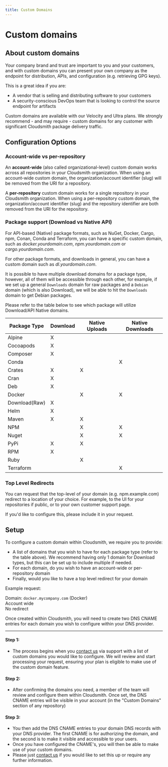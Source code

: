 ```yaml
---
title: Custom Domains
---
```


# Custom domains

## About custom domains

Your company brand and trust are important to you and your customers, and with custom domains you can present your own company as the endpoint for distribution, APIs, and configuration (e.g. retrieving GPG keys). 

This is a great idea if you are:
- A vendor that is selling and distributing software to your customers
- A security-conscious DevOps team that is looking to control the source endpoint for artifacts

Custom domains are available with our Velocity and Ultra plans. We strongly recommend - and may require - custom domains for any customer with significant Cloudsmith package delivery traffic.

## Configuration Options

### Account-wide vs per-repository

An **account-wide** (also called organizational-level) custom domain works across all repositories in your Cloudsmith organization. When using an account-wide custom domain, the organization/account identifier (slug) will be removed from the URI for a repository.   

A **per-repository** custom domain works for a single repository in your Cloudsmith organization. When using a per-repository custom domain, the organization/account identifier (slug) and the repository identifier are both removed from the URI for the repository.   

### Package support (Download vs Native API)

For API-based (Native) package formats, such as NuGet, Docker, Cargo, npm, Conan, Conda and Terraform, you can have a specific custom domain, such as _docker.yourdomain.com_, _npm.yourdomain.com_ or _cargo.yourdomain.com_. 

For other package formats, and downloads in general, you can have a custom domain such as _dl.yourdomain.com_. 

It is possible to have multiple download domains for a package type, however, all of them will be accessible through each other, for example, if we set up a general `Downloads` domain for raw packages and a `Debian` domain (which is also Download), we will be able to hit the `Downloads` domain to get Debian packages.

Please refer to the table below to see which package will utilize Download/API Native domains. 

|Package Type|Download|Native Uploads|Native Downloads|
| --- | --- | --- | --- |
|Alpine|X|||
|Cocoapods|X|||
|Composer|X|||
|Conda|||X|
|Crates|X|X||
|Cran|X|||
|Deb|X|||
|Docker||X|X|
|Download(Raw)|X|||
|Helm|X|||
|Maven|X|X||
|NPM||X|X|
|Nuget||X|X|
|PyPi|X|X||
|RPM|X|||
|Ruby||X||
|Terraform|||X|

### Top Level Redirects

You can request that the top-level of your domain (e.g. npm.example.com) redirect to a location of your choice. For example, to the UI for your repositories if public, or to your own customer support page.

If you'd like to configure this, please include it in your request.

## Setup

To configure a custom domain within Cloudsmith, we require you to provide:

- A list of domains that you wish to have for each package type (refer to the table above). We recommend having only 1 domain for Download types, but this can be set up to include multiple if needed.
- For each domain, do you wish to have an account-wide or per-repository domain
- Finally, would you like to have a top level redirect for your domain

Example request:

Domain: `docker.mycompany.com` (Docker)  
Account wide  
No redirect

Once created within Cloudsmith, you will need to create two DNS CNAME entries for each domain you wish to configure within your DNS provider. 

***

#### Step 1:

- The process begins when you [contact us](https://cloudsmith.com/company/contact-us) via support with a list of custom domains you would like to configure. We will review and start processing your request, ensuring your plan is eligible to make use of the custom domain feature. 

#### Step 2:

- After confirming the domains you need, a member of the team will review and configure them within Cloudsmith. Once set, the DNS CNAME entries will be visible in your account (in the "Custom Domains" section of any repository)  

#### Step 3:

- You then add the DNS CNAME entries to your domain DNS records with your DNS provider. The first CNAME is for authorizing the domain, and the second is to make it visible and accessible to your users.
- Once you have configured the CNAME's, you will then be able to make use of your custom domains.
- Please just [contact us](https://cloudsmith.com/company/contact-us) if you would like to set this up or require any further information.
